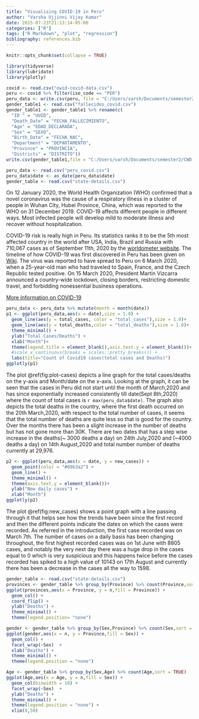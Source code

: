 ```yaml
---
title: "Visualising COVID-19 in Peru"
author: "Varsha Ujjinni Vijay Kumar"
date: 2015-07-23T21:13:14-05:00
categories: ["R"]
tags: ["R Markdown", "plot", "regression"]
bibliography: references.bib
---
```


```r
knitr::opts_chunk$set(collapse = TRUE)
```

```r
library(tidyverse)
library(lubridate)
library(plotly)
```


```r
covid <- read.csv("owid-covid-data.csv")
peru <- covid %>% filter(iso_code == "PER")
peru_data <- write.csv(peru, file = "C:/Users/varsh/Documents/semester2/CWD 5523/assignment/blog-2/peru_covid.csv")
gender_table1 <- read.csv("fallecidos_covid.csv")
gender_table1 <- gender_table1 %>% rename(c(
  "ID " = "UUID",
  "Death_Date" = "FECHA_FALLECIMIENTO",
  "Age" = "EDAD_DECLARADA",
  "Sex" = "SEXO",
  "Birth_Date" = "FECHA_NAC",
  "Department" = "DEPARTAMENTO",
  "Province" = "PROVINCIA",
  "Districts" = "DISTRITO")) 
write.csv(gender_table1,file = "C:/Users/varsh/Documents/semester2/CWD 5523/assignment/blog-2/state-details.csv")
```


```r
peru_data <- read.csv("peru_covid.csv")
peru_data$date <- as_date(peru_data$date)
gender_table <- read.csv("state-details.csv")
```


On 12 January 2020, the World Health Organization (WHO) confirmed that a novel coronavirus was the cause of a respiratory illness in a cluster of people in Wuhan City, Hubei Province, China, which was reported to the WHO on 31 December 2019. COVID-19 affects different people in different ways. Most infected people will develop mild to moderate illness and recover without hospitalization.

COVID-19 risk is really high in Peru. Its statistics ranks it to be the 5th most affected country in the world after USA, India, Brazil and Russia with 710,067 cases as of September 11th, 2020 by the [worldometer website](https://www.worldometers.info/coronavirus/). The timeline of how COVID-19 was first discovered in Peru has been given on [Wiki](https://en.wikipedia.org/wiki/COVID-19_pandemic_in_Peru). The virus was reported to have spread to Peru on 6 March 2020, when a 25-year-old man who had traveled to Spain, France, and the Czech Republic tested positive. On 15 March 2020, President Martín Vizcarra announced a country-wide lockdown, closing borders, restricting domestic travel, and forbidding nonessential business operations.

[More Information on COVID-19](https://www.who.int/emergencies/diseases/novel-coronavirus-2019/question-and-answers-hub/q-a-detail/q-a-coronaviruses)


```r
peru_data <- peru_data %>% mutate(month = month(date))
p1 <- ggplot(peru_data,aes(x = date),size = 1.0) + 
  geom_line(aes(y = total_cases, color = "total_cases"),size = 1.0)+
  geom_line(aes(y = total_deaths,color = "total_deaths"),size = 1.0)+
  theme_minimal() +
  ylab("Total Cases/Deaths") +
  xlab("Month")+
  theme(legend.title = element_blank(),axis.text.y = element_blank())+
  #scale_x_continuous(breaks = scales::pretty_breaks()) +
  labs(title="Count of Covid19 cases(total cases and Deaths)")
ggplotly(p1)
```

The plot \@ref(fig:plot-cases) depicts a line graph for the total cases/deaths on the y-axis and Month/date on the x-axis. Looking at the graph, it can be seen that the cases in Peru did not start until the month of March,2020 and has since exponentially increased consistently till date(Sept 8th,2020) where the count of total cases is `r max(peru_data$date)`. The graph also depicts the total deaths in the country, where the first death occurred on the 20th March,2020, with respect to the total number of cases, it seems that the total number of deaths are quite less so that is good for the country. Over the months there has been a slight increase in the number of deaths but has not gone more than 30K. There are two dates that has a step wise increase in the deaths(~ 3000 deaths a day) on 24th July,2020 and (~4000 deaths a day) on 14th August,2020 and total number number of deaths currently at 29,976.

```r
p2 <- ggplot(peru_data,aes(x = date, y = new_cases)) +
  geom_point(color = "#69b3a2") + 
  geom_line() +
  theme_minimal() +
  theme(axis.text.y = element_blank())+
  ylab("New daily cases") +
  xlab("Month")
ggplotly(p2)
```

The plot \@ref(fig:new_cases) shows a point graph with a line passing through it that helps see how the trends have been since the first record and then the different points indicate the dates on which the cases were recorded. As referred in the introduction, the first case recorded was on March 7th. The number of cases on a daily basis has been changing throughout, the first highest recorded cases was on 1st June with 8805 cases, and notably the very next day there was a huge drop in the cases equal to 0 which is very suspicious and this happens twice before the cases recorded has spiked to a high value of 10143 on 17th August and currently there has been a decrease in the cases all the way to 1598. 

```r
gender_table <- read.csv("state-details.csv")
provinces <- gender_table %>% group_by(Province) %>% count(Province,sort = TRUE) %>% head()
ggplot(provinces,aes(x = Province, y = n,fill = Province)) + 
  geom_col() + 
  coord_flip() +
  ylab("Deaths") +
  theme_minimal() +
  theme(legend.position= "none") 
```

```r
gender <- gender_table %>% group_by(Sex,Province) %>% count(Sex,sort = TRUE) %>% head(25)
ggplot(gender,aes(x = n, y = Province,fill = Sex)) + 
  geom_col() + 
  facet_wrap(~Sex)  + 
  xlab("Deaths") +
  theme_minimal() +
  theme(legend.position = "none") 
```

```r
Age <- gender_table %>% group_by(Sex,Age) %>% count(Age,sort = TRUE) 
ggplot(Age,aes(x = Age, y = n,fill = Sex)) + 
  geom_col(binwidth = 10) + 
  facet_wrap(~Sex)  + 
  ylab("Deaths") +
  theme_minimal() +
  theme(legend.position = "none") +
  xlim(0,50)
```
